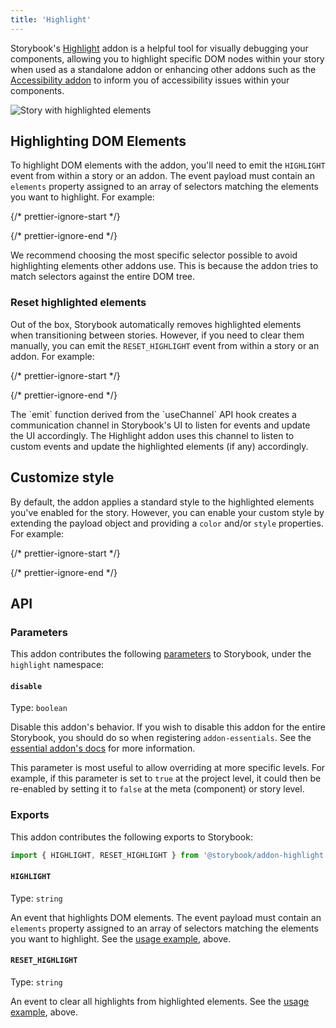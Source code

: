 ```yaml
---
title: 'Highlight'
---
```


Storybook's [Highlight](https://storybook.js.org/addons/@storybook/addon-highlight/) addon is a helpful tool for visually debugging your components, allowing you to highlight specific DOM nodes within your story when used as a standalone addon or enhancing other addons such as the [Accessibility addon](https://storybook.js.org/addons/@storybook/addon-a11y/) to inform you of accessibility issues within your components.

![Story with highlighted elements](./highlight.png)

## Highlighting DOM Elements

To highlight DOM elements with the addon, you'll need to emit the `HIGHLIGHT` event from within a story or an addon. The event payload must contain an `elements` property assigned to an array of selectors matching the elements you want to highlight. For example:

{/* prettier-ignore-start */}

<CodeSnippets path="component-story-highlight-addon.md" />

{/* prettier-ignore-end */}

<Callout variant="info" icon="💡">
  We recommend choosing the most specific selector possible to avoid highlighting elements other addons use. This is because the addon tries to match selectors against the entire DOM tree.
</Callout>

### Reset highlighted elements

Out of the box, Storybook automatically removes highlighted elements when transitioning between stories. However, if you need to clear them manually, you can emit the `RESET_HIGHLIGHT` event from within a story or an addon. For example:

{/* prettier-ignore-start */}

<CodeSnippets path="addon-highlight-reset.md" />

{/* prettier-ignore-end */}

<Callout variant="info">
  The `emit` function derived from the `useChannel` API hook creates a communication channel in Storybook's UI to listen for events and update the UI accordingly. The Highlight addon uses this channel to listen to custom events and update the highlighted elements (if any) accordingly.
</Callout>

## Customize style

By default, the addon applies a standard style to the highlighted elements you've enabled for the story. However, you can enable your custom style by extending the payload object and providing a `color` and/or `style` properties. For example:

{/* prettier-ignore-start */}

<CodeSnippets path="highlight-addon-custom-style.md" />

{/* prettier-ignore-end */}

## API

### Parameters

This addon contributes the following [parameters](../writing-stories/parameters.mdx) to Storybook, under the `highlight` namespace:

#### `disable`

Type: `boolean`

Disable this addon's behavior. If you wish to disable this addon for the entire Storybook, you should do so when registering `addon-essentials`. See the [essential addon's docs](../essentials/index.mdx#disabling-addons) for more information.

This parameter is most useful to allow overriding at more specific levels. For example, if this parameter is set to `true` at the project level, it could then be re-enabled by setting it to `false` at the meta (component) or story level.

### Exports

This addon contributes the following exports to Storybook:

```js
import { HIGHLIGHT, RESET_HIGHLIGHT } from '@storybook/addon-highlight';
```

#### `HIGHLIGHT`

Type: `string`

An event that highlights DOM elements. The event payload must contain an `elements` property assigned to an array of selectors matching the elements you want to highlight. See the [usage example](#highlighting-dom-elements), above.

#### `RESET_HIGHLIGHT`

Type: `string`

An event to clear all highlights from highlighted elements. See the [usage example](#reset-highlighted-elements), above.
